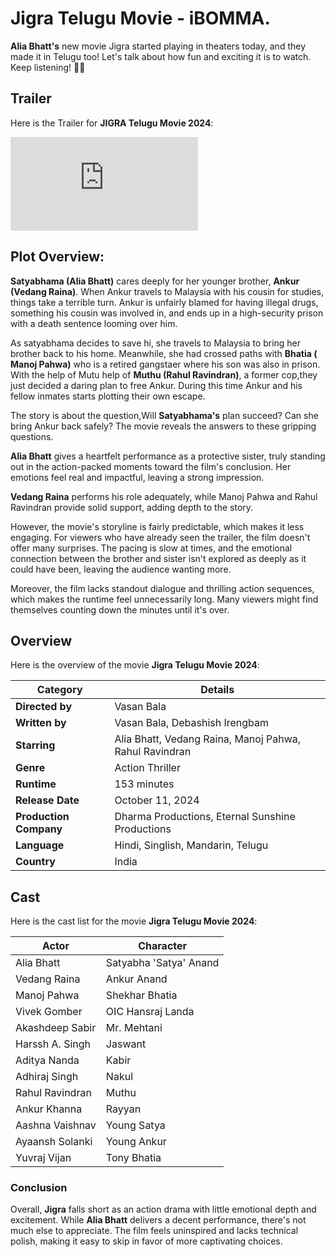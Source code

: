 


# Jigra Telugu Movie - iBOMMA.

**Alia Bhatt's** new movie Jigra started playing in theaters today, and they made it in Telugu too! Let's talk about how fun and exciting it is to watch. Keep listening! 🎥🍿

<MDXImage
  src={SEO_OBJ.JIGRA.featuredImage}
  alt={SEO_OBJ.JIGRA.featuredImageAltText}
  title={SEO_OBJ.JIGRA.featuredImageAltText}
  extraStyling=" !h-96 max-w-[380px] lg:min-h-[400px] lg:h-auto lg:w-2/5 m-auto"
/>

## Trailer

Here is the Trailer for **JIGRA Telugu Movie 2024**:

<iframe
  src="https://www.youtube.com/embed/NcrduuIcc7g?si=hWstJaZPl2cmCsmE"
  title="Jigra Telugu Trailer"
  frameborder="0"
  allow="accelerometer; autoplay; clipboard-write; encrypted-media; gyroscope; picture-in-picture; web-share"
  referrerpolicy="strict-origin-when-cross-origin"
  allowfullscreen
  className="w-full h-[300px] lg:min-h-[500px]"
></iframe>

## Plot Overview:

**Satyabhama (Alia Bhatt)** cares deeply for her younger brother, **Ankur (Vedang Raina)**. When Ankur travels to Malaysia with his cousin for studies, things take a terrible turn. Ankur is unfairly blamed for having illegal drugs, something his cousin was involved in, and ends up in a high-security prison with a death sentence looming over him.

As satyabhama decides to save hi, she travels to Malaysia to bring her brother back to his home. Meanwhile, she had crossed paths with **Bhatia ( Manoj Pahwa)** who is a retired gangstaer where his son was also in prison. With the help of Mutu help of **Muthu (Rahul Ravindran)**, a former cop,they just decided a daring plan to free Ankur. During this time Ankur and his fellow inmates starts plotting their own escape.

The story is about the question,Will **Satyabhama's** plan succeed? Can she bring Ankur back safely? The movie reveals the answers to these gripping questions.

**Alia Bhatt** gives a heartfelt performance as a protective sister, truly standing out in the action-packed moments toward the film's conclusion. Her emotions feel real and impactful, leaving a strong impression.

**Vedang Raina** performs his role adequately, while Manoj Pahwa and Rahul Ravindran provide solid support, adding depth to the story.

However, the movie's storyline is fairly predictable, which makes it less engaging. For viewers who have already seen the trailer, the film doesn't offer many surprises. The pacing is slow at times, and the emotional connection between the brother and sister isn't explored as deeply as it could have been, leaving the audience wanting more.

Moreover, the film lacks standout dialogue and thrilling action sequences, which makes the runtime feel unnecessarily long. Many viewers might find themselves counting down the minutes until it's over.

## Overview

Here is the overview of the movie **Jigra Telugu Movie 2024**:

| **Category**           | **Details**                                            |
| ---------------------- | ------------------------------------------------------ |
| **Directed by**        | Vasan Bala                                             |
| **Written by**         | Vasan Bala, Debashish Irengbam                         |
| **Starring**           | Alia Bhatt, Vedang Raina, Manoj Pahwa, Rahul Ravindran |
| **Genre**              | Action Thriller                                        |
| **Runtime**            | 153 minutes                                            |
| **Release Date**       | October 11, 2024                                       |
| **Production Company** | Dharma Productions, Eternal Sunshine Productions       |
| **Language**           | Hindi, Singlish, Mandarin, Telugu                      |
| **Country**            | India                                                  |

## Cast

Here is the cast list for the movie **Jigra Telugu Movie 2024**:

| **Actor**       | **Character**          |
| --------------- | ---------------------- |
| Alia Bhatt      | Satyabha 'Satya' Anand |
| Vedang Raina    | Ankur Anand            |
| Manoj Pahwa     | Shekhar Bhatia         |
| Vivek Gomber    | OIC Hansraj Landa      |
| Akashdeep Sabir | Mr. Mehtani            |
| Harssh A. Singh | Jaswant                |
| Aditya Nanda    | Kabir                  |
| Adhiraj Singh   | Nakul                  |
| Rahul Ravindran | Muthu                  |
| Ankur Khanna    | Rayyan                 |
| Aashna Vaishnav | Young Satya            |
| Ayaansh Solanki | Young Ankur            |
| Yuvraj Vijan    | Tony Bhatia            |

### Conclusion

Overall, **Jigra** falls short as an action drama with little emotional depth and excitement. While **Alia Bhatt** delivers a decent performance, there's not much else to appreciate. The film feels uninspired and lacks technical polish, making it easy to skip in favor of more captivating choices.
